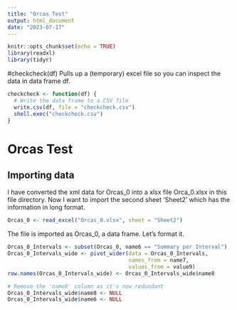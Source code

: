 ```yaml
---
title: "Orcas Test"
output: html_document
date: "2023-07-17"
---
```


```r
knitr::opts_chunk$set(echo = TRUE)
library(readxl)
library(tidyr)
```

#checkcheck(df) 
Pulls up a (temporary) excel file so you can inspect the data in data frame df.
```r
checkcheck <- function(df) {
  # Write the data frame to a CSV file
  write.csv(df, file = "checkcheck.csv")
  shell.exec("checkcheck.csv")
}

``` 

# Orcas Test
## Importing data 
I have converted the xml data for Orcas_0 into a xlsx file Orca_0.xlsx in this file directory. Now I want to import the second sheet 'Sheet2' which has the information in long format. 
```r
Orcas_0 <- read_excel("Orcas_0.xlsx", sheet = "Sheet2")
```
The file is imported as Orcas_0, a data frame. Let's format it. 
```r
Orcas_0_Intervals <- subset(Orcas_0, name6 == "Summary per Interval")
Orcas_0_Intervals_wide <- pivot_wider(data = Orcas_0_Intervals,
                                      names_from = name7,
                                      values_from = value9)
row.names(Orcas_0_Intervals_wide) <- Orcas_0_Intervals_wide$name8

# Remove the 'name8' column as it's now redundant
Orcas_0_Intervals_wide$name8 <- NULL
Orcas_0_Intervals_wide$name6 <- NULL 
```




